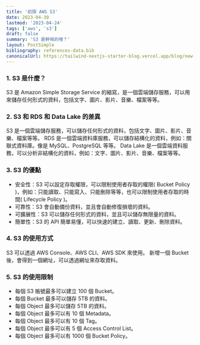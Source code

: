 ```yaml
---
title: '初探 AWS S3'
date: 2023-04-30
lastmod: '2023-04-24'
tags: ['aws', 's3']
draft: false
summary: 'S3 是幹嘛的哩？'
layout: PostSimple
bibliography: references-data.bib
canonicalUrl: https://tailwind-nextjs-starter-blog.vercel.app/blog/new-features-in-v1/
---
```


### 1. S3 是什麼？

S3 是 Amazon Simple Storage Service 的縮寫，是一個雲端儲存服務，可以用來儲存任何形式的資料，包括文字、圖片、影片、音樂、檔案等等。

### 2. S3 和 RDS 和 Data Lake 的差異

S3 是一個雲端儲存服務，可以儲存任何形式的資料，包括文字、圖片、影片、音樂、檔案等等。
RDS 是一個雲端資料庫服務，可以儲存結構化的資料，例如：關聯式資料庫。像是 MySQL、PostgreSQL 等等。
Data Lake 是一個雲端資料服務，可以分析非結構化的資料，例如：文字、圖片、影片、音樂、檔案等等。

### 3. S3 的優點

- 安全性：S3 可以設定存取權限，可以限制使用者存取的權限( Bucket Policy )，例如：只能讀取、只能寫入、只能刪除等等，也可以限制使用者存取的時間( Lifecycle Policy )。
- 可靠性：S3 會自動備份資料，並且會自動修復損壞的資料。
- 可擴展性：S3 可以儲存任何形式的資料，並且可以儲存無限量的資料。
- 簡單性：S3 的 API 簡單易懂，可以快速的建立、讀取、更新、刪除資料。

### 4. S3 的使用方式

S3 可以透過 AWS Console、AWS CLI、AWS SDK 來使用。
新增一個 Bucket 後，會得到一個網址，可以透過網址來存取資料。

### 5. S3 的使用限制

- 每個 S3 帳號最多可以建立 100 個 Bucket。
- 每個 Bucket 最多可以儲存 5TB 的資料。
- 每個 Object 最多可以儲存 5TB 的資料。
- 每個 Object 最多可以有 10 個 Metadata。
- 每個 Object 最多可以有 10 個 Tag。
- 每個 Object 最多可以有 5 個 Access Control List。
- 每個 Object 最多可以有 1000 個 Bucket Policy。
